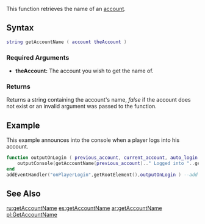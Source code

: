 {{Server function}}

This function retrieves the name of an [[/account.md|account]].

==Syntax== 
<syntaxhighlight lang="lua">
string getAccountName ( account theAccount )
</syntaxhighlight> 
{{OOP||[[/account.md|account]]:getName|name|}}
===Required Arguments=== 
*'''theAccount:''' The account you wish to get the name of.

===Returns===
Returns a string containing the account's name, ''false'' if the account does not exist or an invalid argument was passed to the function.

==Example== 
This example announces into the console when a player logs into his account.
<syntaxhighlight lang="lua">
function outputOnLogin ( previous_account, current_account, auto_login ) --when a player logs in
	outputConsole(getAccountName(previous_account).." Logged into "..getAccountName(current_account)) -- announce it into the console
end
addEventHandler("onPlayerLogin",getRootElement(),outputOnLogin ) --add an event handler
</syntaxhighlight>

==See Also==
{{Account_functions}}

[[/ru:getAccountName.md|ru:getAccountName]]
[[/es:getAccountName.md|es:getAccountName]]
[[/ar:getAccountName.md|ar:getAccountName]]
[[/pl:GetAccountName.md|pl:GetAccountName]]